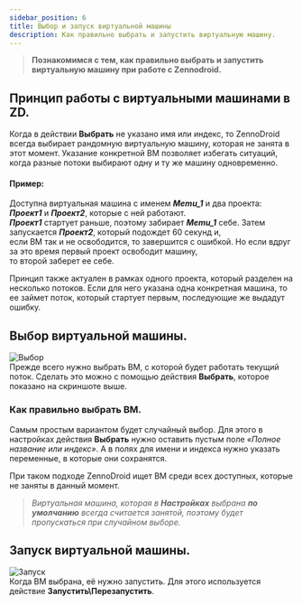```yaml
---
sidebar_position: 6
title: Выбор и запуск виртуальной машины
description: Как правильно выбрать и запустить виртуальную машину.
---
```


> **Познакомимся с тем, как правильно выбрать и запустить виртуальную машину при работе с Zennodroid.**  
## Принцип работы с виртуальными машинами в ZD.  
Когда в действии **Выбрать** не указано имя или индекс, то ZennoDroid всегда выбирает рандомную виртуальную машину, которая не занята в этот момент. Указание конкретной ВМ позволяет избегать ситуаций, когда разные потоки выбирают одну и ту же машину одновременно.  
#### Пример:  
Доступна виртуальная машина с именем ***Memu_1*** и два проекта: ***Проект1*** и ***Проект2***, которые с ней работают.  
***Проект1*** стартует раньше, поэтому забирает ***Memu_1*** себе. Затем запускается ***Проект2***, который подождет 60 секунд и,  
если ВМ так и не освободится, то завершится с ошибкой. Но если вдруг за это время первый проект освободит машину,  
то второй заберет ее себе.  

Принцип также актуален в рамках одного проекта, который разделен на несколько потоков. Если для него указана одна конкретная машина, то ее займет поток, который стартует первым, последующие же выдадут ошибку.  
## Выбор виртуальной машины.  
![Выбор](./assets/ChooseVM/ChooseVM_pic1.png)   
Прежде всего нужно выбрать ВМ, с которой будет работать текущий поток. Сделать это можно с помощью действия **Выбрать**, которое показано на скриншоте выше.         
### Как правильно выбрать ВМ.  
Самым простым вариантом будет случайный выбор. Для этого в настройках действия **Выбрать** нужно оставить пустым поле *«Полное название или индекс»*. А в полях для имени и индекса нужно указать переменные, в которые они сохранятся.  

При таком подходе ZennoDroid ищет ВМ среди всех доступных, которые не заняты в данный момент.  
> *Виртуальная машина, которая в **Настройках** выбрана **по умолчанию** всегда считается занятой, поэтому будет пропускаться при случайном выборе.*  
## Запуск виртуальной машины.  
![Запуск](./assets/ChooseVM/ChooseVM_pic2.png)   
Когда ВМ выбрана, её нужно запустить. Для этого используется действие **Запустить\Перезапустить**.   